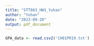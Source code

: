 ```yaml
---
title: "STT863_HW1_Yuhan"
author: "Yuhan"
date: "2023-09-20"
output: pdf_document
---
```


```r
GPA_data <- read.csv2('CH01PR19.txt')
```

